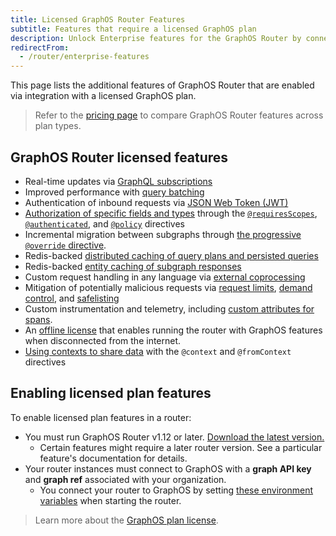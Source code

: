 ```yaml
---
title: Licensed GraphOS Router Features
subtitle: Features that require a licensed GraphOS plan
description: Unlock Enterprise features for the GraphOS Router by connecting it to Apollo GraphOS.
redirectFrom:
  - /router/enterprise-features
---
```


This page lists the additional features of GraphOS Router that are enabled via integration with a licensed GraphOS plan.

> Refer to the [pricing page](https://www.apollographql.com/pricing) to compare GraphOS Router features across plan types.

## GraphOS Router licensed features

- Real-time updates via [GraphQL subscriptions](/graphos/routing/operations/subscriptions)
- Improved performance with [query batching](/graphos/routing/performance/query-batching)
- Authentication of inbound requests via [JSON Web Token (JWT)](/graphos/routing/security/jwt)
- [Authorization of specific fields and types](/graphos/routing/security/authorization) through the [`@requiresScopes`](/graphos/routing/security/authorization#requiresscopes), [`@authenticated`](/graphos/routing/security/authorization#authenticated), and [`@policy`](/graphos/routing/security/authorization#policy) directives
- Incremental migration between subgraphs through [the progressive `@override` directive](/graphos/schema-design/federated-schemas/entities/migrate-fields#incremental-migration-with-progressive-override).
- Redis-backed [distributed caching of query plans and persisted queries](/graphos/routing/performance/caching/distributed)
- Redis-backed [entity caching of subgraph responses](/graphos/routing/performance/caching/entity)
- Custom request handling in any language via [external coprocessing](/graphos/routing/customization/coprocessor)
- Mitigation of potentially malicious requests via [request limits](/graphos/routing/security/request-limits), [demand control](/graphos/routing/security/request-limits), and [safelisting](/graphos/routing/security/persisted-queries)
- Custom instrumentation and telemetry, including [custom attributes for spans](/graphos/reference/router/telemetry/instrumentation/spans#attributes).
- An [offline license](/graphos/routing/license/#offline-license) that enables running the router with GraphOS features when disconnected from the internet.
- [Using contexts to share data](/graphos/schema-design/federated-schemas/entities/use-contexts) with the `@context` and `@fromContext` directives

## Enabling licensed plan features

To enable licensed plan features in a router:

- You must run GraphOS Router v1.12 or later. [Download the latest version.](/graphos/reference/router/self-hosted-install#1-download-and-extract-the-router-binary)
  - Certain features might require a later router version. See a particular feature's documentation for details.
- Your router instances must connect to GraphOS with a **graph API key** and **graph ref** associated with your organization.
  - You connect your router to GraphOS by setting [these environment variables](/graphos/reference/router/configuration#environment-variables) when starting the router.

> Learn more about the [GraphOS plan license](/graphos/routing/license).
